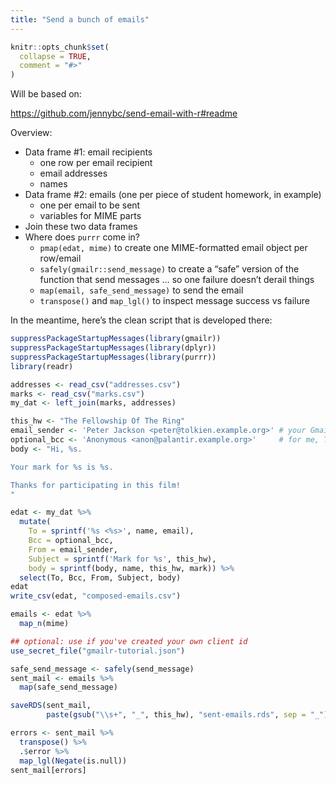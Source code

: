 ```yaml
---
title: "Send a bunch of emails"
---
```


```r
knitr::opts_chunk$set(
  collapse = TRUE,
  comment = "#>"
)
```

Will be based on:

<https://github.com/jennybc/send-email-with-r#readme>

Overview:

  * Data frame #1: email recipients
    - one row per email recipient
    - email addresses
    - names
  * Data frame #2: emails (one per piece of student homework, in example)
    - one per email to be sent
    - variables for MIME parts
  * Join these two data frames
  * Where does `purrr` come in?
    - `pmap(edat, mime)` to create one MIME-formatted email object per row/email
    - `safely(gmailr::send_message)` to create a "safe" version of the function that send messages ... so one failure doesn't derail things
    - `map(email, safe_send_message)` to send the email
    - `transpose()` and `map_lgl()` to inspect message success vs failure

In the meantime, here's the clean script that is developed there:

```r
suppressPackageStartupMessages(library(gmailr))
suppressPackageStartupMessages(library(dplyr))
suppressPackageStartupMessages(library(purrr))
library(readr)

addresses <- read_csv("addresses.csv")
marks <- read_csv("marks.csv")
my_dat <- left_join(marks, addresses)

this_hw <- "The Fellowship Of The Ring"
email_sender <- 'Peter Jackson <peter@tolkien.example.org>' # your Gmail address
optional_bcc <- 'Anonymous <anon@palantir.example.org>'     # for me, TA address
body <- "Hi, %s.

Your mark for %s is %s.

Thanks for participating in this film!
"

edat <- my_dat %>%
  mutate(
    To = sprintf('%s <%s>', name, email),
    Bcc = optional_bcc,
    From = email_sender,
    Subject = sprintf('Mark for %s', this_hw),
    body = sprintf(body, name, this_hw, mark)) %>%
  select(To, Bcc, From, Subject, body)
edat
write_csv(edat, "composed-emails.csv")

emails <- edat %>%
  map_n(mime)

## optional: use if you've created your own client id
use_secret_file("gmailr-tutorial.json")

safe_send_message <- safely(send_message)
sent_mail <- emails %>%
  map(safe_send_message)

saveRDS(sent_mail,
        paste(gsub("\\s+", "_", this_hw), "sent-emails.rds", sep = "_"))

errors <- sent_mail %>%
  transpose() %>%
  .$error %>%
  map_lgl(Negate(is.null))
sent_mail[errors]
```

